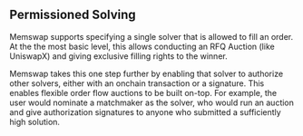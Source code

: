 ## Permissioned Solving

Memswap supports specifying a single solver that is allowed to fill an order. At the the most basic level, this allows conducting an RFQ Auction (like UniswapX) and giving exclusive filling rights to the winner.

Memswap takes this one step further by enabling that solver to authorize other solvers, either with an onchain transaction or a signature. This enables flexible order flow auctions to be built on-top. For example, the user would nominate a matchmaker as the solver, who would run an auction and give authorization signatures to anyone who submitted a sufficiently high solution.
